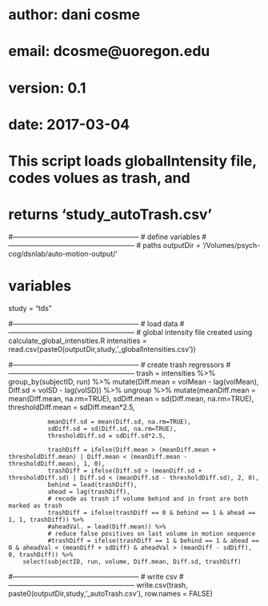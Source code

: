 # author: dani cosme
# email: dcosme@uoregon.edu
# version: 0.1
# date: 2017-03-04

# This script loads globalIntensity file, codes volues as trash, and 
# returns 'study_autoTrash.csv'

#------------------------------------------------------
# define variables
#------------------------------------------------------
# paths
outputDir = '/Volumes/psych-cog/dsnlab/auto-motion-output/'

# variables
study = "tds"

#------------------------------------------------------
# load data
#------------------------------------------------------
# global intensity file created using calculate_global_intensities.R
intensities = read.csv(paste0(outputDir,study,'_globalIntensities.csv'))

#------------------------------------------------------
# create trash regressors
#------------------------------------------------------
trash = intensities %>% group_by(subjectID, run) %>%
        mutate(Diff.mean = volMean - lag(volMean),
               Diff.sd = volSD - lag(volSD)) %>%
        ungroup %>%
        mutate(meanDiff.mean = mean(Diff.mean, na.rm=TRUE),
               sdDiff.mean = sd(Diff.mean, na.rm=TRUE),
               thresholdDiff.mean = sdDiff.mean*2.5, 

               meanDiff.sd = mean(Diff.sd, na.rm=TRUE),
               sdDiff.sd = sd(Diff.sd, na.rm=TRUE),
               thresholdDiff.sd = sdDiff.sd*2.5, 
               
               trashDiff = ifelse(Diff.mean > (meanDiff.mean + thresholdDiff.mean) | Diff.mean < (meanDiff.mean - thresholdDiff.mean), 1, 0),
               trashDiff = ifelse(Diff.sd > (meanDiff.sd + thresholdDiff.sd) | Diff.sd < (meanDiff.sd - thresholdDiff.sd), 2, 0),
               behind = lead(trashDiff), 
               ahead = lag(trashDiff), 
               # recode as trash if volume behind and in front are both marked as trash
               trashDiff = ifelse(trashDiff == 0 & behind == 1 & ahead == 1, 1, trashDiff)) %>%
               #aheadVal. = lead(Diff.mean)) %>%
               # reduce false positives on last volume in motion sequence
               #trashDiff = ifelse(trashDiff == 1 & behind == 1 & ahead == 0 & aheadVal < (meanDiff + sdDiff) & aheadVal > (meanDiff - sdDiff), 0, trashDiff)) %>%
        select(subjectID, run, volume, Diff.mean, Diff.sd, trashDiff)

#------------------------------------------------------
# write csv
#------------------------------------------------------
write.csv(trash, paste0(outputDir,study,'_autoTrash.csv'), row.names = FALSE)

